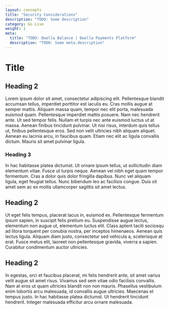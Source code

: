 ```yaml
---
layout: concepts
title: "Security Considerations"
description: "TODO: Some description"
category: Go Live
weight: 1
meta:
  title: "TODO: Dwolla Balance | Dwolla Payments Platform"
  description: "TODO: Some meta.description"
---
```


# Title

## Heading 2

Lorem ipsum dolor sit amet, consectetur adipiscing elit. Pellentesque blandit accumsan tellus, imperdiet porttitor est iaculis eu. Cras mollis augue at semper mattis. Aliquam massa quam, tempor nec elit porta, malesuada euismod quam. Pellentesque imperdiet mattis posuere. Nam nec hendrerit ante. Ut sed tempor felis. Nullam et turpis nec ante euismod luctus ut at massa. Aenean finibus tincidunt pulvinar. Ut nisi risus, interdum quis tellus ut, finibus pellentesque eros. Sed non velit ultricies nibh aliquam aliquet. Aenean eu lacinia arcu, in faucibus quam. Etiam nec elit ac ligula convallis dictum. Mauris sit amet pulvinar ligula.

### Heading 3

In hac habitasse platea dictumst. Ut ornare ipsum tellus, ut sollicitudin diam elementum vitae. Fusce ut turpis neque. Aenean vel nibh eget quam tempor fermentum. Cras a dolor quis dolor fringilla dapibus. Nunc vel aliquam ligula, eget feugiat tellus. Nunc bibendum leo ac facilisis congue. Duis sit amet sem ac ex mollis ullamcorper sagittis sit amet lectus.

## Heading 2

Ut eget felis tempus, placerat lacus in, euismod ex. Pellentesque fermentum ipsum sapien, in suscipit felis pretium eu. Suspendisse augue lectus, elementum non augue ut, elementum luctus elit. Class aptent taciti sociosqu ad litora torquent per conubia nostra, per inceptos himenaeos. Aenean quis lectus ligula. Aliquam diam justo, consectetur sed vehicula a, scelerisque at erat. Fusce metus elit, laoreet non pellentesque gravida, viverra a sapien. Curabitur condimentum auctor ultricies.

## Heading 2

In egestas, orci et faucibus placerat, mi felis hendrerit ante, sit amet varius velit augue sit amet risus. Vivamus sed sem vitae odio facilisis convallis. Nam at eros ut quam ultricies blandit non non mauris. Phasellus vestibulum enim lobortis arcu malesuada, id convallis augue ultricies. Maecenas et tempus justo. In hac habitasse platea dictumst. Ut hendrerit tincidunt hendrerit. Integer malesuada efficitur arcu ornare malesuada.
